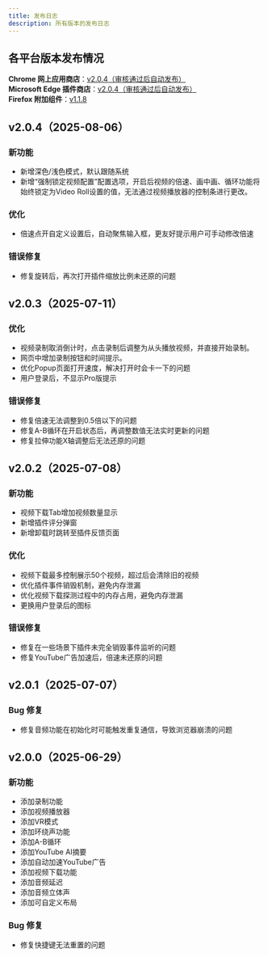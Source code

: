 ```yaml
---
title: 发布日志
description: 所有版本的发布日志
---
```



## 各平台版本发布情况
<div className="flex flex-col space-y-4 md:space-y-6">
  <div className="flex items-center gap-3">
    <Google className="w-6 h-6" />
    <div><strong>Chrome 网上应用商店</strong>：<a href="https://chrome.google.com/webstore/detail/video-roll-all-in-one-vid/cokngoholafkeghnhhdlmiadlojpindm?hl=en" target="_blank" rel="noopener noreferrer">v2.0.4（审核通过后自动发布）</a></div>
  </div>
  
  <div className="flex items-center gap-3">
    <Edge className="w-6 h-6" />
    <div><strong>Microsoft Edge 插件商店</strong>：<a href="https://microsoftedge.microsoft.com/addons/detail/video-roll/indeeigndpaahbcegcanpmbenmkbkmmn" target="_blank" rel="noopener noreferrer">v2.0.4（审核通过后自动发布）</a></div>
  </div>
  
  <div className="flex items-center gap-3">
    <Firefox className="w-6 h-6" />
    <div><strong>Firefox 附加组件</strong>：<a href="https://addons.mozilla.org/firefox/addon/videoroll/" target="_blank" rel="noopener noreferrer">v1.1.8</a></div>
  </div>
</div>

## v2.0.4（2025-08-06）
### 新功能
 - 新增深色/浅色模式，默认跟随系统
 - 新增“强制锁定视频配置”配置选项，开启后视频的倍速、画中画、循环功能将始终锁定为Video Roll设置的值，无法通过视频播放器的控制条进行更改。

### 优化
 - 倍速点开自定义设置后，自动聚焦输入框，更友好提示用户可手动修改倍速

### 错误修复
 - 修复旋转后，再次打开插件缩放比例未还原的问题

## v2.0.3（2025-07-11）
### 优化
 - 视频录制取消倒计时，点击录制后调整为从头播放视频，并直接开始录制。
 - 网页中增加录制按钮和时间提示。
 - 优化Popup页面打开速度，解决打开时会卡一下的问题
 - 用户登录后，不显示Pro版提示

### 错误修复
 - 修复倍速无法调整到0.5倍以下的问题
 - 修复A-B循环在开启状态后，再调整数值无法实时更新的问题
 - 修复拉伸功能X轴调整后无法还原的问题

## v2.0.2（2025-07-08）
### 新功能
 - 视频下载Tab增加视频数量显示
 - 新增插件评分弹窗
 - 新增卸载时跳转至插件反馈页面

### 优化
 - 视频下载最多控制展示50个视频，超过后会清除旧的视频
 - 优化插件事件销毁机制，避免内存泄漏
 - 优化视频下载探测过程中的内存占用，避免内存泄漏
 - 更换用户登录后的图标

### 错误修复
 - 修复在一些场景下插件未完全销毁事件监听的问题
 - 修复YouTube广告加速后，倍速未还原的问题

## v2.0.1（2025-07-07）
### Bug 修复
  - 修复音频功能在初始化时可能触发重复通信，导致浏览器崩溃的问题

## v2.0.0（2025-06-29）
### 新功能
 - 添加录制功能
 - 添加视频播放器
 - 添加VR模式
 - 添加环绕声功能
 - 添加A-B循环
 - 添加YouTube AI摘要
 - 添加自动加速YouTube广告
 - 添加视频下载功能
 - 添加音频延迟
 - 添加音频立体声
 - 添加可自定义布局

### Bug 修复
 - 修复快捷键无法重置的问题